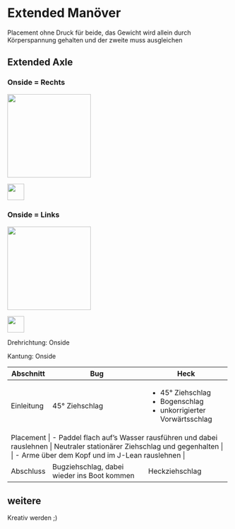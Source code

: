 # Extended Manöver

Placement ohne Druck für beide, das Gewicht wird allein durch Körperspannung gehalten und der zweite muss ausgleichen

## Extended Axle


::: {.column-margin .panel-tabset group="side"}
### Onside = Rechts

::: {layout="[[3,2]]" layout-valign="bottom"}
::: {}
![](ManoeverSkizzen/ExtendedAxle.png){fig-align="center" height=5cm}
:::

::: {}
![](ManoeverSkizzen/Kantung_rechts.png){fig-align="center" height=1cm}

:::
:::


### Onside = Links

::: {layout="[[3,2]]" layout-valign="bottom"}
::: {}
![](ManoeverSkizzen/CrossExtendedAxle.png){fig-align="center" height=5cm}
:::

::: {}
![](ManoeverSkizzen/Kantung_links.png){fig-align="center" height=1cm}

:::
:::
:::

Drehrichtung: Onside

Kantung: Onside

+-------------+-------------------------------------------------------------+--------------------------------------------------+
| Abschnitt   | Bug                                                         | Heck                                             |
+=============+=============================================================+==================================================+
| Einleitung  | 45° Ziehschlag                                              | - 45° Ziehschlag                                 |
|             |                                                             | - Bogenschlag                                    |
|             |                                                             | - unkorrigierter Vorwärtsschlag                  |
+-------------+-------------------------------------------------------------+--------------------------------------------------+
| Placement | - Paddel flach auf’s Wasser rausführen und dabei rauslehnen | Neutraler stationärer Ziehschlag und gegenhalten |
|             | - Arme über dem Kopf und im J-Lean rauslehnen               |                                                  |
+-------------+-------------------------------------------------------------+--------------------------------------------------+
| Abschluss   | Bugziehschlag, dabei wieder ins Boot kommen                 | Heckziehschlag                                   |
+-------------+-------------------------------------------------------------+--------------------------------------------------+

## weitere
Kreativ werden ;)
